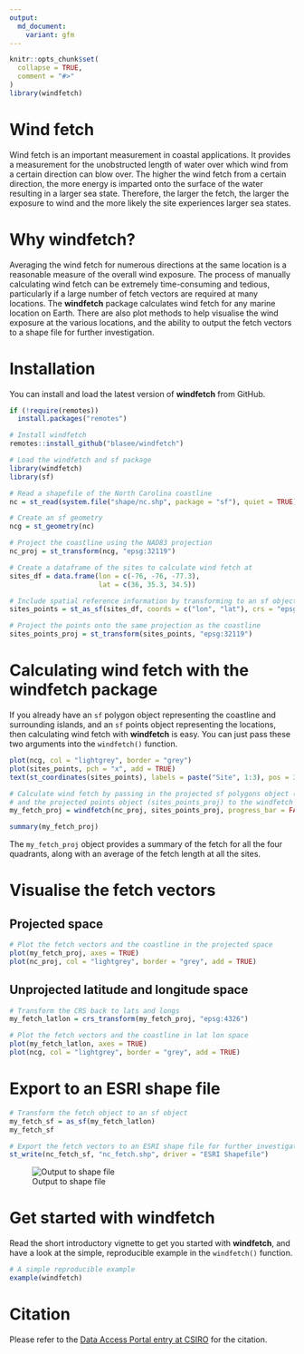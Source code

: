 ```yaml
---
output:
  md_document:
    variant: gfm
---
```


<!-- README.md is generated from README.Rmd. Please edit that file -->

```r
knitr::opts_chunk$set(
  collapse = TRUE,
  comment = "#>"
)
library(windfetch)
```

# Wind fetch

Wind fetch is an important measurement in coastal applications. It provides a measurement for the unobstructed length of water over which wind from a certain direction can blow over. The higher the wind fetch from a certain direction, the more energy is imparted onto the surface of the water resulting in a larger sea state. Therefore, the larger the fetch, the larger the exposure to wind and the more likely the site experiences larger sea states.

# Why **windfetch**?

Averaging the wind fetch for numerous directions at the same location is a reasonable measure of the overall wind exposure. The process of manually calculating wind fetch can be extremely time-consuming and tedious, particularly if a large number of fetch vectors are required at many locations. The **windfetch** package calculates wind fetch for any marine location on Earth. There are also plot methods to help visualise the wind exposure at the various locations, and the ability to output the fetch vectors to a shape file for further investigation.

# Installation

You can install and load the latest version of **windfetch** from GitHub.

```r
if (!require(remotes))
  install.packages("remotes")

# Install windfetch
remotes::install_github("blasee/windfetch")
```

```r
# Load the windfetch and sf package
library(windfetch)
library(sf)

# Read a shapefile of the North Carolina coastline
nc = st_read(system.file("shape/nc.shp", package = "sf"), quiet = TRUE)

# Create an sf geometry
ncg = st_geometry(nc)

# Project the coastline using the NAD83 projection
nc_proj = st_transform(ncg, "epsg:32119")

# Create a dataframe of the sites to calculate wind fetch at
sites_df = data.frame(lon = c(-76, -76, -77.3),
                      lat = c(36, 35.3, 34.5))

# Include spatial reference information by transforming to an sf object
sites_points = st_as_sf(sites_df, coords = c("lon", "lat"), crs = "epsg:4326")

# Project the points onto the same projection as the coastline
sites_points_proj = st_transform(sites_points, "epsg:32119")
```

# Calculating wind fetch with the **windfetch** package

If you already have an `sf` polygon object representing the coastline and 
surrounding islands, and an `sf` points object representing the locations, 
then calculating wind fetch with **windfetch** is easy. You can just pass these
two arguments into the `windfetch()` function.

```r
plot(ncg, col = "lightgrey", border = "grey")
plot(sites_points, pch = "x", add = TRUE)
text(st_coordinates(sites_points), labels = paste("Site", 1:3), pos = 3)
```

```r
# Calculate wind fetch by passing in the projected sf polygons object (nc_proj)
# and the projected points object (sites_points_proj) to the windfetch function.
my_fetch_proj = windfetch(nc_proj, sites_points_proj, progress_bar = FALSE)

summary(my_fetch_proj)
```

The `my_fetch_proj` object provides a summary of the fetch for all the four 
quadrants, along with an average of the fetch length at all the sites.

# Visualise the fetch vectors

## Projected space

```r
# Plot the fetch vectors and the coastline in the projected space
plot(my_fetch_proj, axes = TRUE)
plot(nc_proj, col = "lightgrey", border = "grey", add = TRUE)
```

## Unprojected latitude and longitude space

```r
# Transform the CRS back to lats and longs
my_fetch_latlon = crs_transform(my_fetch_proj, "epsg:4326")

# Plot the fetch vectors and the coastline in lat lon space
plot(my_fetch_latlon, axes = TRUE)
plot(ncg, col = "lightgrey", border = "grey", add = TRUE)
```

# Export to an ESRI shape file

```r
# Transform the fetch object to an sf object
my_fetch_sf = as_sf(my_fetch_latlon)
my_fetch_sf
```

```r
# Export the fetch vectors to an ESRI shape file for further investigation
st_write(nc_fetch_sf, "nc_fetch.shp", driver = "ESRI Shapefile")
```

![Output to shape file](./README_files/figure-gfm/fetch_shapefile.PNG)


# Get started with **windfetch**

Read the short introductory vignette to get you started with **windfetch**, and
have a look at the simple, reproducible example in the `windfetch()` function.

```r
# A simple reproducible example
example(windfetch)
```

# Citation

Please refer to the [Data Access Portal entry at CSIRO](https://doi.org/10.25919/5c84-m977) for the citation.
